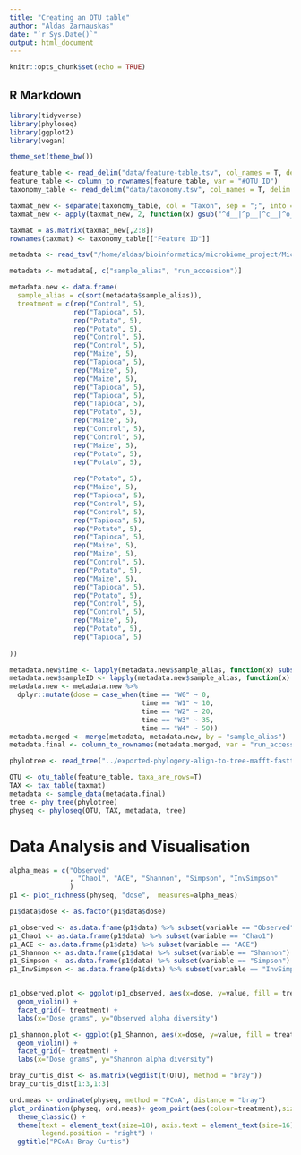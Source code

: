 ```yaml
---
title: "Creating an OTU table"
author: "Aldas Zarnauskas"
date: "`r Sys.Date()`"
output: html_document
---
```


```r
knitr::opts_chunk$set(echo = TRUE)
```

## R Markdown

```r
library(tidyverse)
library(phyloseq)
library(ggplot2)
library(vegan)

theme_set(theme_bw())
```

```r
feature_table <- read_delim("data/feature-table.tsv", col_names = T, delim = "\t", skip = 1)
feature_table <- column_to_rownames(feature_table, var = "#OTU ID")
taxonomy_table <- read_delim("data/taxonomy.tsv", col_names = T, delim = "\t")

taxmat_new <- separate(taxonomy_table, col = "Taxon", sep = ";", into = c("Domain", "Phylum", "Class", "Order", "Family", "Genus", "Species"), remove = T, fill = "warn")
taxmat_new <- apply(taxmat_new, 2, function(x) gsub("^d__|^p__|^c__|^o__|^f__|^g__|^s__", "", x ))

taxmat = as.matrix(taxmat_new[,2:8])
rownames(taxmat) <- taxonomy_table[["Feature ID"]]

```
```r
metadata <- read_tsv("/home/aldas/bioinformatics/microbiome_project/Microbiome_project_downstream_analysis/data/filereport_read_run_PRJNA560950_tsv.txt", col_names = T)

metadata <- metadata[, c("sample_alias", "run_accession")]

metadata.new <- data.frame(
  sample_alias = c(sort(metadata$sample_alias)),
  treatment = c(rep("Control", 5),
                rep("Tapioca", 5),
                rep("Potato", 5),
                rep("Potato", 5),
                rep("Control", 5),
                rep("Control", 5),
                rep("Maize", 5),
                rep("Tapioca", 5),
                rep("Maize", 5),
                rep("Maize", 5),
                rep("Tapioca", 5),
                rep("Tapioca", 5),
                rep("Tapioca", 5),
                rep("Potato", 5),
                rep("Maize", 5),
                rep("Control", 5),
                rep("Control", 5),
                rep("Maize", 5),
                rep("Potato", 5),
                rep("Potato", 5),
                
                rep("Potato", 5),
                rep("Maize", 5),
                rep("Tapioca", 5),
                rep("Control", 5),
                rep("Control", 5),
                rep("Tapioca", 5),
                rep("Potato", 5),
                rep("Tapioca", 5),
                rep("Maize", 5),
                rep("Maize", 5),
                rep("Control", 5),
                rep("Potato", 5),
                rep("Maize", 5),
                rep("Tapioca", 5),
                rep("Potato", 5),
                rep("Control", 5),
                rep("Control", 5),
                rep("Maize", 5),
                rep("Potato", 5),
                rep("Tapioca", 5)
                
))

metadata.new$time <- lapply(metadata.new$sample_alias, function(x) substr(x, 4, 5))
metadata.new$sampleID <- lapply(metadata.new$sample_alias, function(x) substr(x, 1, 3))
metadata.new <- metadata.new %>%  
  dplyr::mutate(dose = case_when(time == "W0" ~ 0,
                                 time == "W1" ~ 10,
                                 time == "W2" ~ 20,
                                 time == "W3" ~ 35,
                                 time == "W4" ~ 50))
metadata.merged <- merge(metadata, metadata.new, by = "sample_alias")
metadata.final <- column_to_rownames(metadata.merged, var = "run_accession")
```

```r
phylotree <- read_tree("../exported-phylogeny-align-to-tree-mafft-fasttree/tree.nwk")
```

```r
OTU <- otu_table(feature_table, taxa_are_rows=T)
TAX <- tax_table(taxmat)
metadata <- sample_data(metadata.final)
tree <- phy_tree(phylotree)
physeq <- phyloseq(OTU, TAX, metadata, tree)
```

# Data Analysis and Visualisation

```r
alpha_meas = c("Observed"
               , "Chao1", "ACE", "Shannon", "Simpson", "InvSimpson"
               )
p1 <- plot_richness(physeq, "dose",  measures=alpha_meas)

p1$data$dose <- as.factor(p1$data$dose)

p1_observed <- as.data.frame(p1$data) %>% subset(variable == "Observed")
p1_Chao1 <- as.data.frame(p1$data) %>% subset(variable == "Chao1")
p1_ACE <- as.data.frame(p1$data) %>% subset(variable == "ACE")
p1_Shannon <- as.data.frame(p1$data) %>% subset(variable == "Shannon")
p1_Simpson <- as.data.frame(p1$data) %>% subset(variable == "Simpson")
p1_InvSimpson <- as.data.frame(p1$data) %>% subset(variable == "InvSimpson")


p1_observed.plot <- ggplot(p1_observed, aes(x=dose, y=value, fill = treatment)) +  
  geom_violin() +
  facet_grid(~ treatment) +
  labs(x="Dose grams", y="Observed alpha diversity")

p1_shannon.plot <- ggplot(p1_Shannon, aes(x=dose, y=value, fill = treatment)) +  
  geom_violin() +
  facet_grid(~ treatment) +
  labs(x="Dose grams", y="Shannon alpha diversity")
```

```r
bray_curtis_dist <- as.matrix(vegdist(t(OTU), method = "bray"))
bray_curtis_dist[1:3,1:3]

ord.meas <- ordinate(physeq, method = "PCoA", distance = "bray")
plot_ordination(physeq, ord.meas)+ geom_point(aes(colour=treatment),size=2) + 
  theme_classic() + 
  theme(text = element_text(size=18), axis.text = element_text(size=16), 
        legend.position = "right") +
  ggtitle("PCoA: Bray-Curtis")
```










